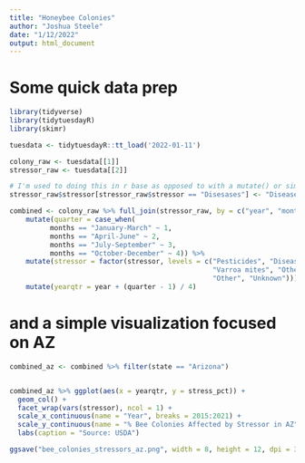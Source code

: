 ```yaml
---
title: "Honeybee Colonies"
author: "Joshua Steele"
date: "1/12/2022"
output: html_document
---
```


# Some quick data prep

```r
library(tidyverse)
library(tidytuesdayR)
library(skimr)

tuesdata <- tidytuesdayR::tt_load('2022-01-11')

colony_raw <- tuesdata[[1]]
stressor_raw <- tuesdata[[2]]

# I'm used to doing this in r base as opposed to with a mutate() or similar function
stressor_raw$stressor[stressor_raw$stressor == "Disesases"] <- "Diseases"

combined <- colony_raw %>% full_join(stressor_raw, by = c("year", "months", "state")) %>%
    mutate(quarter = case_when(
          months == "January-March" ~ 1, 
          months == "April-June" ~ 2, 
          months == "July-September" ~ 3, 
          months == "October-December" ~ 4)) %>%
    mutate(stressor = factor(stressor, levels = c("Pesticides", "Diseases", 
                                                  "Varroa mites", "Other pests/parasites", 
                                                  "Other", "Unknown"))) %>%
    mutate(yearqtr = year + (quarter - 1) / 4)


```

# and a simple visualization focused on AZ

```r


combined_az <- combined %>% filter(state == "Arizona")


combined_az %>% ggplot(aes(x = yearqtr, y = stress_pct)) + 
  geom_col() + 
  facet_wrap(vars(stressor), ncol = 1) + 
  scale_x_continuous(name = "Year", breaks = 2015:2021) +
  scale_y_continuous(name = "% Bee Colonies Affected by Stressor in AZ", labels = scales::percent_format(scale = 1, accuracy=1)) +
  labs(caption = "Source: USDA")

ggsave("bee_colonies_stressors_az.png", width = 8, height = 12, dpi = 320)

```
